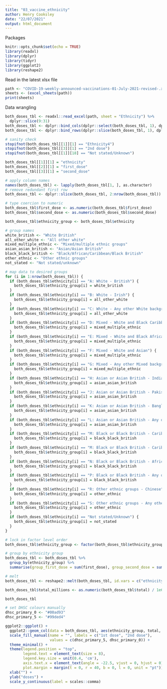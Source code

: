 ```yaml
---
title: "03_vaccine_ethnicity"
author: Henry Cooksley
date: "22/07/2021"
output: html_document
---
```

Packages
```r
knitr::opts_chunk$set(echo = TRUE)
library(readxl)
library(dplyr)
library(tidyr)
library(ggplot2)
library(reshape2)
```

Read in the latest xlsx file
```r
path <- "COVID-19-weekly-announced-vaccinations-01-July-2021-revised-.xlsx"
sheets <- (excel_sheets(path))
print(sheets)
```

Data wrangling
```r
both_doses_tbl <- readxl::read_excel(path, sheet = "Ethnicity") %>% 
  dplyr::slice(9:31)
both_doses_tbl <- dplyr::bind_cols(dplyr::select(both_doses_tbl, 1), dplyr::select(both_doses_tbl, 3:4))
both_doses_tbl <- dplyr::bind_rows(dplyr::slice(both_doses_tbl, 1), dplyr::slice(both_doses_tbl, 5:21))

# sanity check
stopifnot(both_doses_tbl[[1]][1] == "Ethnicity4")
stopifnot(both_doses_tbl[[3]][1] == "2nd dose")
stopifnot(both_doses_tbl[[1]][18] == "Not stated/Unknown")

both_doses_tbl[[1]][1] = "ethnicity"
both_doses_tbl[[2]][1] = "first_dose"
both_doses_tbl[[3]][1] = "second_dose"

# apply column names
names(both_doses_tbl) <- lapply(both_doses_tbl[1, ], as.character)
# remove redundant first row
both_doses_tbl <- dplyr::slice(both_doses_tbl, 2:nrow(both_doses_tbl))

# type coercion to numeric
both_doses_tbl$first_dose <- as.numeric(both_doses_tbl$first_dose)
both_doses_tbl$second_dose <- as.numeric(both_doses_tbl$second_dose)

both_doses_tbl$ethnicity_group <- both_doses_tbl$ethnicity

# group names
white_british <- "White British"
all_other_white <- "All other white"
mixed_multiple_ethnic <- "Mixed/multiple ethnic groups"
asian_asian_british <- "Asian/Asian British"
black_black_british <- "Black/African/Caribbean/Black British"
other_ethnic <- "Other ethnic groups"
not_stated <- "Not stated/unknown"

# map data to desired groups
for (i in 1:nrow(both_doses_tbl)) {
  if (both_doses_tbl$ethnicity[i] == "A: White - British") {
    both_doses_tbl$ethnicity_group[i] = white_british
  }
  if (both_doses_tbl$ethnicity[i] == "B: White - Irish") {
    both_doses_tbl$ethnicity_group[i] = all_other_white
  }
  if (both_doses_tbl$ethnicity[i] == "C: White - Any other White background") {
    both_doses_tbl$ethnicity_group[i] = all_other_white
  }
  if (both_doses_tbl$ethnicity[i] == "D: Mixed - White and Black Caribbean") {
    both_doses_tbl$ethnicity_group[i] = mixed_multiple_ethnic
  }
  if (both_doses_tbl$ethnicity[i] == "E: Mixed - White and Black African") {
    both_doses_tbl$ethnicity_group[i] = mixed_multiple_ethnic
  }
  if (both_doses_tbl$ethnicity[i] == "F: Mixed - White and Asian") {
    both_doses_tbl$ethnicity_group[i] = mixed_multiple_ethnic
  }
  if (both_doses_tbl$ethnicity[i] == "G: Mixed - Any other Mixed background") {
    both_doses_tbl$ethnicity_group[i] = mixed_multiple_ethnic
  }
  if (both_doses_tbl$ethnicity[i] == "H: Asian or Asian British - Indian") {
    both_doses_tbl$ethnicity_group[i] = asian_asian_british
  }
  if (both_doses_tbl$ethnicity[i] == "J: Asian or Asian British - Pakistani") {
    both_doses_tbl$ethnicity_group[i] = asian_asian_british
  }
  if (both_doses_tbl$ethnicity[i] == "K: Asian or Asian British - Bangladeshi") {
    both_doses_tbl$ethnicity_group[i] = asian_asian_british
  }
  if (both_doses_tbl$ethnicity[i] == "L: Asian or Asian British - Any other Asian background") {
    both_doses_tbl$ethnicity_group[i] = asian_asian_british
  }
  if (both_doses_tbl$ethnicity[i] == "M: Black or Black British - Caribbean") {
    both_doses_tbl$ethnicity_group[i] = black_black_british
  }
  if (both_doses_tbl$ethnicity[i] == "M: Black or Black British - Caribbean") {
    both_doses_tbl$ethnicity_group[i] = black_black_british
  }
  if (both_doses_tbl$ethnicity[i] == "N: Black or Black British - African") {
    both_doses_tbl$ethnicity_group[i] = black_black_british
  }
  if (both_doses_tbl$ethnicity[i] == "P: Black or Black British - Any other Black background") {
    both_doses_tbl$ethnicity_group[i] = black_black_british
  }
  if (both_doses_tbl$ethnicity[i] == "R: Other ethnic groups - Chinese") {
    both_doses_tbl$ethnicity_group[i] = other_ethnic
  }
  if (both_doses_tbl$ethnicity[i] == "S: Other ethnic groups - Any other ethnic group") {
    both_doses_tbl$ethnicity_group[i] = other_ethnic
  }
  if (both_doses_tbl$ethnicity[i] == "Not stated/Unknown") {
    both_doses_tbl$ethnicity_group[i] = not_stated
  }
}

# lock in factor level order
both_doses_tbl$ethnicity_group <- factor(both_doses_tbl$ethnicity_group, levels = unique(both_doses_tbl$ethnicity_group))

# group by ethnicity group
both_doses_tbl <- both_doses_tbl %>% 
  group_by(ethnicity_group) %>% 
  summarise(group_first_dose = sum(first_dose), group_second_dose = sum(second_dose))

# melt
both_doses_tbl <- reshape2::melt(both_doses_tbl, id.vars = c("ethnicity_group"), variable.name = "dose", value.name = "total")

both_doses_tbl$total_millions <- as.numeric(both_doses_tbl$total) / 1e6

both_doses_tbl
```

```r
# set DHSC colours manually
dhsc_primary_0 <- "#00ad93"
dhsc_primary_5 <- "#99ded4"

ggplot2::ggplot() +
  ggplot2::geom_col(data = both_doses_tbl, aes(ethnicity_group, total, fill = dose), position_dodge()) +
  scale_fill_manual(name = "", labels = c("1st dose", "2nd dose"), 
                    values = c(dhsc_primary_5, dhsc_primary_0)) + 
  theme_minimal() +
  theme(legend.position = "top", 
        legend.text = element_text(size = 8), 
        legend.key.size = unit(0.4, 'cm'),
        axis.text.x = element_text(angle = -22.5, vjust = 0, hjust = 0),
        plot.margin = margin(t = 0, r = 40, b = 0, l = 0, unit = "pt")) +
  xlab("") +
  ylab("doses") + 
  scale_y_continuous(label = scales::comma)
```



